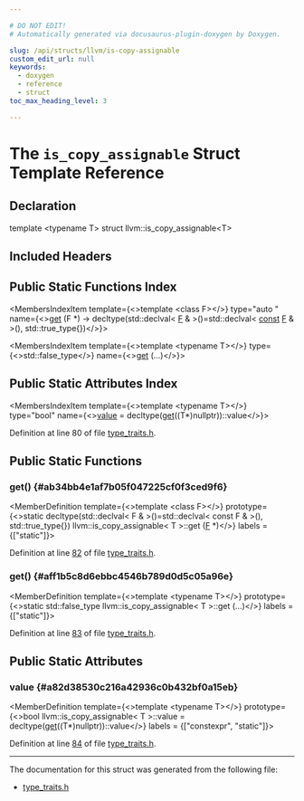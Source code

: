 ```yaml
---

# DO NOT EDIT!
# Automatically generated via docusaurus-plugin-doxygen by Doxygen.

slug: /api/structs/llvm/is-copy-assignable
custom_edit_url: null
keywords:
  - doxygen
  - reference
  - struct
toc_max_heading_level: 3

---
```





# The `is_copy_assignable` Struct Template Reference

<DoxygenPage pluginConfig={pluginConfig}>



## Declaration

<CodeBlock>template &lt;typename T&gt;
struct llvm::is_copy_assignable&lt;T&gt;</CodeBlock>

## Included Headers

<IncludesList>
<IncludesListItem
  filePath="llvm/Support/type_traits.h"
  permalink="/docs/api/files/include/include/llvm/include/llvm/support/type-traits-h"
  isLocal="true" />
</IncludesList>

## Public Static Functions Index

<MembersIndex>

<MembersIndexItem
  template={<>template &lt;class F&gt;</>}
  type="auto "
  name={<><a href="#ab34bb4e1af7b05f047225cf0f3ced9f6">get</a> (F &#42;) -&gt; decltype(std::declval&lt; <a href="/docs/api/files/lib/lib/support/md5-cpp/#a96d73bbd7af15cb1fc38c3f4a3bd82e9">F</a> &amp; &gt;()=std::declval&lt; <a href="/docs/api/files/lib/lib/target/lib/target/aarch64/aarch64promoteconstant-cpp/#a90f8350fecae261c25be85d38b451bff">const</a> <a href="/docs/api/files/lib/lib/support/md5-cpp/#a96d73bbd7af15cb1fc38c3f4a3bd82e9">F</a> &amp; &gt;(), std::true&#95;type&#123;&#125;)</>}>
</MembersIndexItem>

<MembersIndexItem
  template={<>template &lt;typename T&gt;</>}
  type={<>std::false&#95;type</>}
  name={<><a href="#aff1b5c8d6ebbc4546b789d0d5c05a96e">get</a> (...)</>}>
</MembersIndexItem>

</MembersIndex>

## Public Static Attributes Index

<MembersIndex>

<MembersIndexItem
  template={<>template &lt;typename T&gt;</>}
  type="bool"
  name={<><a href="#a82d38530c216a42936c0b432bf0a15eb">value</a> = decltype(<a href="#ab34bb4e1af7b05f047225cf0f3ced9f6">get</a>((T&#42;)nullptr))::value</>}>
</MembersIndexItem>

</MembersIndex>


Definition at line 80 of file <a href="/docs/api/files/include/include/llvm/include/llvm/support/type-traits-h">type&#95;traits.h</a>.

<SectionDefinition>

## Public Static Functions

### get() {#ab34bb4e1af7b05f047225cf0f3ced9f6}

<MemberDefinition
  template={<>template &lt;class F&gt;</>}
  prototype={<>static decltype(std::declval&lt; F &amp; &gt;()=std::declval&lt; const F &amp; &gt;(), std::true&#95;type&#123;&#125;) llvm::is&#95;copy&#95;assignable&lt; T &gt;::get (<a href="/docs/api/files/lib/lib/support/md5-cpp/#a96d73bbd7af15cb1fc38c3f4a3bd82e9">F</a> &#42;)</>}
  labels = {["static"]}>

Definition at line <a href="/docs/api/files/include/include/llvm/include/llvm/support/type-traits-h/#l00082">82</a> of file <a href="/docs/api/files/include/include/llvm/include/llvm/support/type-traits-h">type&#95;traits.h</a>.
</MemberDefinition>

### get() {#aff1b5c8d6ebbc4546b789d0d5c05a96e}

<MemberDefinition
  template={<>template &lt;typename T&gt;</>}
  prototype={<>static std::false&#95;type llvm::is&#95;copy&#95;assignable&lt; T &gt;::get (...)</>}
  labels = {["static"]}>

Definition at line <a href="/docs/api/files/include/include/llvm/include/llvm/support/type-traits-h/#l00083">83</a> of file <a href="/docs/api/files/include/include/llvm/include/llvm/support/type-traits-h">type&#95;traits.h</a>.
</MemberDefinition>

</SectionDefinition>

<SectionDefinition>

## Public Static Attributes

### value {#a82d38530c216a42936c0b432bf0a15eb}

<MemberDefinition
  template={<>template &lt;typename T&gt;</>}
  prototype={<>bool llvm::is&#95;copy&#95;assignable&lt; T &gt;::value = decltype(<a href="#ab34bb4e1af7b05f047225cf0f3ced9f6">get</a>((T&#42;)nullptr))::value</>}
  labels = {["constexpr", "static"]}>

Definition at line <a href="/docs/api/files/include/include/llvm/include/llvm/support/type-traits-h/#l00084">84</a> of file <a href="/docs/api/files/include/include/llvm/include/llvm/support/type-traits-h">type&#95;traits.h</a>.
</MemberDefinition>

</SectionDefinition>

<hr/>

The documentation for this struct was generated from the following file:

<ul>
<li><a href="/docs/api/files/include/include/llvm/include/llvm/support/type-traits-h">type_traits.h</a></li>
</ul>

</DoxygenPage>
